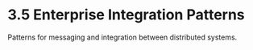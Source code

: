 
# 3.5 Enterprise Integration Patterns

Patterns for messaging and integration between distributed systems.

<DocCardList items={useCurrentSidebarCategory().items} />
